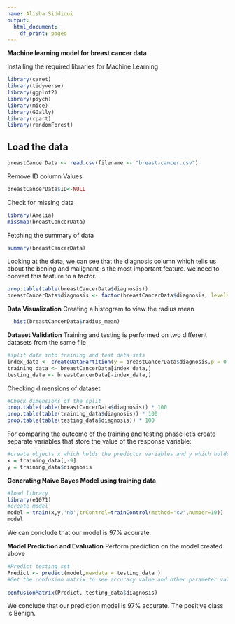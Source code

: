 ---
name: Alisha Siddiqui
output:
  html_document:
    df_print: paged
---
**Machine learning model for breast cancer data**

Installing the required libraries for Machine Learning 
```{r}
library(caret)
library(tidyverse)
library(ggplot2)
library(psych)
library(mice)
library(GGally)
library(rpart)
library(randomForest)
```
## Load the data 
```{r}
breastCancerData <- read.csv(filename <- "breast-cancer.csv")
```
Remove ID column Values
```{r}
breastCancerData$ID<-NULL
```
Check for missing data
```{r}
library(Amelia)
missmap(breastCancerData)
```
Fetching the summary of data
```{r}
summary(breastCancerData)
```
Looking at the data, we can see that the diagnosis column which tells us about the bening and malignant is the most important feature. we need to convert this feature to a factor.
```{r}
prop.table(table(breastCancerData$diagnosis))
breastCancerData$diagnosis <- factor(breastCancerData$diagnosis, levels = c("B", "M"), labels = c("Benign", "Malignant"))
```
**Data Visualization**
Creating a histogram to view the radius mean
```{r}
  hist(breastCancerData$radius_mean)
```
**Dataset Validation**
Training and testing is performed on two different datasets from the same file
```{r}
#split data into training and test data sets
index_data <- createDataPartition(y = breastCancerData$diagnosis,p = 0.75,list = FALSE)
training_data <- breastCancerData[index_data,]
testing_data <- breastCancerData[-index_data,]
```
Checking dimensions of dataset
```{r}
#Check dimensions of the split
prop.table(table(breastCancerData$diagnosis)) * 100
prop.table(table(training_data$diagnosis)) * 100
prop.table(table(testing_data$diagnosis)) * 100
```
For comparing the outcome of the training and testing phase let’s create separate variables that store the value of the response variable:
```{r}
#create objects x which holds the predictor variables and y which holds the response variables
x = training_data[,-9]
y = training_data$diagnosis
```
**Generating Naive Bayes Model using training data**
```{r}
#load library 
library(e1071)
#create model
model = train(x,y,'nb',trControl=trainControl(method='cv',number=10))
model
```
We can conclude that our model is 97% accurate.

**Model Prediction and Evaluation**
Perform prediction on the model created above
```{r}
#Predict testing set
Predict <- predict(model,newdata = testing_data )
#Get the confusion matrix to see accuracy value and other parameter values
 
confusionMatrix(Predict, testing_data$diagnosis)
```
We conclude that our prediction model is 97% accurate. The positive class is Benign.